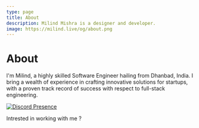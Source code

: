 ```yaml
---
type: page
title: About
description: Milind Mishra is a designer and developer.
image: https://milind.live/og/about.png
---
```



<Head>
  <title>Milind Mishra</title>
</Head>

# About

<RoughNotationGroup show="true">
  I'm Milind, a highly skilled
  <RoughNotation type="box">Software Engineer</RoughNotation>
  hailing from Dhanbad, India. I bring a wealth of experience in crafting
  innovative solutions for startups, with a proven track record of success with
  respect to full-stack engineering.
</RoughNotationGroup>

<TypeAnimationSequence />

[![Discord Presence](https://lanyard.cnrad.dev/api/451669359866413076)](https://discord.com/users/451669359866413076)

<GithubCalenderComponent username="thatbeautifuldream" />

Intrested in working with me ? [<Badge text="Whatsapp ↗" />](https://wa.me/919631333128) [<CalEmbed message="Book Calendar ↗" />]()

<Sign />
